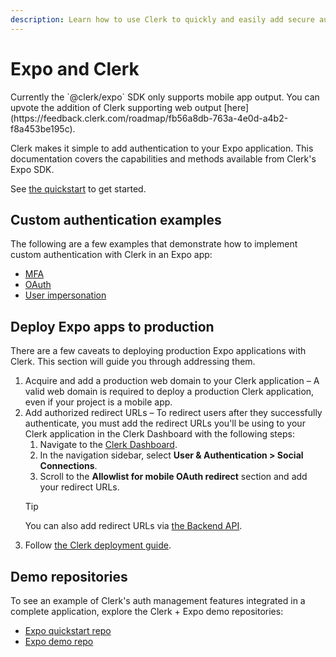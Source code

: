```yaml
---
description: Learn how to use Clerk to quickly and easily add secure authentication and user management to your Expo application.
---
```


# Expo and Clerk

<Callout type="warning">
  Currently the `@clerk/expo` SDK only supports mobile app output. You can upvote the addition of Clerk supporting web output [here](https://feedback.clerk.com/roadmap/fb56a8db-763a-4e0d-a4b2-f8a453be195c).
</Callout>

Clerk makes it simple to add authentication to your Expo application. This documentation covers the capabilities and methods available from Clerk's Expo SDK. 

See [the quickstart](/docs/quickstarts/expo) to get started.

## Custom authentication examples

The following are a few examples that demonstrate how to implement custom authentication with Clerk in an Expo app:

- [MFA](/docs/references/expo/custom-auth-flows/expo-mfa)
- [OAuth](/docs/references/expo/custom-auth-flows/expo-oauth)
- [User impersonation](/docs/references/expo/custom-auth-flows/expo-impersonation)

## Deploy Expo apps to production

There are a few caveats to deploying production Expo applications with Clerk. This section will guide you through addressing them.

1. Acquire and add a production web domain to your Clerk application – A valid web domain is required to deploy a production Clerk application, even if your project is a mobile app.
1. Add authorized redirect URLs – To redirect users after they successfully authenticate, you must add the redirect URLs you'll be using to your Clerk application in the Clerk Dashboard with the following steps:
    1. Navigate to the [Clerk Dashboard](https://dashboard.clerk.com/last-active?path=user-authentication/social-connections).
    2. In the navigation sidebar, select **User & Authentication > Social Connections**.
    3. Scroll to the **Allowlist for mobile OAuth redirect** section and add your redirect URLs.
    > [!TIP]
    > You can also add redirect URLs via [the Backend API](/docs/reference/backend-api/tag/Redirect-URLs#operation/CreateRedirectURL).
1. Follow [the Clerk deployment guide](/docs/deployments/overview).

## Demo repositories

To see an example of Clerk's auth management features integrated in a complete application, explore the Clerk + Expo demo repositories:

- [Expo quickstart repo](https://github.com/clerk/clerk-expo-quickstart)
- [Expo demo repo](https://github.com/clerk/clerk-docs/)
